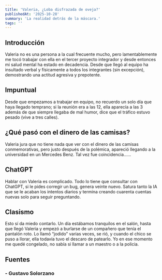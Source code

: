 ```yaml
---
title: 'Valeria, ¿Loba disfrazada de oveja?'
publishedAt: '2025-10-28'
summary: 'La realidad detrás de la máscara.'
tags: ''
---
```


## Introducción
Valeria no es una persona a la cual frecuente mucho, pero lamentablemente me tocó trabajar con ella en el tercer proyecto integrador y desde entonces mi salud mental ha estado en decadencia. Desde que llegó al equipo ha insultado verbal y físicamente a todos los integrantes (sin excepción), demostrando una actitud agresiva y prepotente.

## Impuntual
Desde que empezamos a trabajar en equipo, no recuerdo un solo día que haya llegado temprano; si la reunión  era a las 12, ella aparecía a las 3 además de que siempre llegaba de mal humor, dice que el tráfico estuvo pesado (vive a tres calles).

## ¿Qué pasó con el dinero de las camisas?
Valeria jura que no tiene nada que ver con el dinero de las camisas conmemorativas, pero justo después de la polémica, apareció llegando a la universidad en un Mercedes Benz. Tal vez fue coincidencia......

## ChatGPT
Hablar con Valeria es complicado. Todo lo tiene que consultar con ChatGPT, si le pides corregir un bug, genera veinte nuevo. Satura tanto la IA que se le acaban los intentos diarios y termina creando cuarenta cuentas nuevas solo para seguir preguntando.

## Clasismo
Esto sí da miedo contarlo. Un día estábamos tranquilos en el salón, hasta que llegó Valeria y empezó a burlarse de un compañero que tenía el pantalón roto. Lo llamó “jodido” varias veces, se rió, y cuando el chico se puso a llorar, ella todavía tuvo el descaro de patearlo. Yo en ese momento me quedé congelado, no sabía si llamar a un maestro o a la policia.



##  Fuentes
### - Gustavo Solorzano